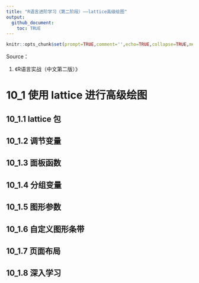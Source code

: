```yaml
---
title: "R语言进阶学习（第二阶段）——lattice高级绘图"
output: 
  github_document:
    toc: TRUE
---
```


```r
knitr::opts_chunk$set(prompt=TRUE,comment='',echo=TRUE,collapse=TRUE,message=FALSE,warning=FALSE)
```

Source：

1.  《R语言实战（中文第二版）》

# 10_1 使用 lattice 进行高级绘图


## 10_1.1 lattice 包



## 10_1.2 调节变量



## 10_1.3 面板函数


## 10_1.4 分组变量



## 10_1.5 图形参数



## 10_1.6 自定义图形条带



## 10_1.7 页面布局


## 10_1.8 深入学习

